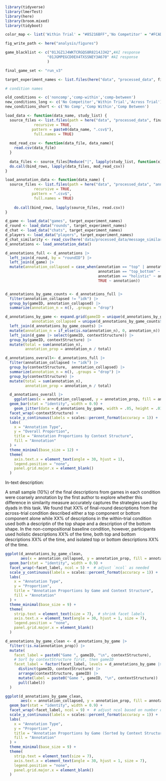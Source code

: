 ```r
library(tidyverse)
library(lmerTest)
library(here)
library(broom.mixed)
library(tidyboot)

color_map <- list('Within Trial' = "#85216BFF",'No Competitor' = "#FCAD12FF", 'Across Trial' = "#CB4149FF")

fig_write_path <- here("analysis/figures")

game_blacklist <- c("01JGZ1J4WKTCRGQS8R8214JJH2",#AI response
                   "01JGMPEGCD0EX4TXSSNEY3A670" #AI response
                   )

final_game_set <- "run_v3"

target_experiment_names <- list.files(here("data", "processed_data", final_game_set))

# condition names

old_conditions <- c('noncomp','comp-within','comp-between')
new_conditions_long <- c('No Competitor','Within Trial','Across Trial')
new_conditions_short <- c('No Comp','Comp Within','Comp Between')
```

```r
load_data <- function(data_name, study_list) {
  source_files <- list.files(path = here("data", "processed_data", final_game_set),
             recursive = TRUE,
            pattern = paste0(data_name, ".csv$"),
             full.names = TRUE)
  
  mod_read_csv <- function(data_file, data_name){
    read.csv(data_file)
  }
  
  data_files <- source_files[Reduce("|", lapply(study_list, function(x) grepl(x, source_files)))]
  do.call(bind_rows, lapply(data_files, mod_read_csv))
}

load_annotation_data <- function(data_name) {
  source_files <- list.files(path = here("data", "processed_data", "annotation_data"),
             recursive = TRUE,
            pattern = ".csv$",
             full.names = TRUE)
  
    do.call(bind_rows, lapply(source_files, read.csv))
}

d_game <- load_data("games", target_experiment_names)
d_round <- load_data("rounds", target_experiment_names)
d_chat <- load_data("chats", target_experiment_names)
d_players <- load_data("players", target_experiment_names)
d_chat_similarity <- read_csv(here('data/processed_data/message_similarities.csv'))
d_annotations <- load_annotation_data()

d_annotations_full <- d_annotations |> 
  left_join(d_round, by = "roundID") |> 
  left_join(d_game) |> 
  mutate(annotation_collapsed = case_when(annotation == "top" | annotation == "bottom" ~ "top or bottom alone", 
                                          annotation == "top_bottom" ~ "top and bottom", 
                                          annotation == "holistic" ~ annotation, 
                                          TRUE ~ annotation))


d_annotations_by_game_counts <- d_annotations_full |>
  filter(annotation_collapsed != "idk") |>
  group_by(gameID, annotation_collapsed) |> 
  summarize(annotation_n = n(), .groups = "drop")

d_annotations_by_game <- expand.grid(gameID = unique(d_annotations_by_game_counts$gameID), 
            annotation_collapsed = unique(d_annotations_by_game_counts$annotation_collapsed)) |> 
  left_join(d_annotations_by_game_counts) |> 
  mutate(annotation_n = if_else(is.na(annotation_n), 0, annotation_n)) |> 
  left_join(d_game |> select(gameID, contextStructure)) |> 
  group_by(gameID, contextStructure) |> 
  mutate(total = sum(annotation_n),
         annotation_prop = annotation_n / total)

d_annotations_overall<- d_annotations_full |> 
  filter(annotation_collapsed != "idk") |>
  group_by(contextStructure,  annotation_collapsed) |> 
  summarize(annotation_n = n(), .groups = "drop") |> 
  group_by(contextStructure) |> 
  mutate(total = sum(annotation_n),
         annotation_prop = annotation_n / total)

  d_annotations_overall |> 
    ggplot(aes(x = annotation_collapsed, y = annotation_prop, fill = annotation_collapsed)) +
  geom_bar(stat = "identity", width = 0.9) +
    geom_jitter(data = d_annotations_by_game, width = .05, height = .01, alpha = .5) + 
  facet_wrap(~contextStructure) +
  scale_y_continuous(labels = scales::percent_format(accuracy = 1)) +
  labs(
    x = "Annotation Type",
    y = "Overall Proportion",
    title = "Annotation Proportions by Context Structure",
    fill = "Annotation"
  ) +
  theme_minimal(base_size = 12) +
  theme(
    axis.text.x = element_text(angle = 30, hjust = 1),
    legend.position = "none",
    panel.grid.major.x = element_blank()
  )
```
In-text description: 

A small sample (10%) of the final descriptions from games in each condition were coarsely annotation by the first author to explore whether this difference in similarity measure accurately captures the strategies used by dyads in this task. We found that XX% of final-round descriptions from the across-trial condition described either a top component or bottom component alone while XX% of descriptions in the within-trial condition used both a descriptin of the top shape and a description of the bottom shape. In the non-compositional baseline condition, however, participants used holistic descriptions XX% of the time, both top and bottom descriptions XX% of the time, and isolated top or bottom descriptions XX% of the time.


```r
ggplot(d_annotations_by_game_clean, 
       aes(x = annotation_collapsed, y = annotation_prop, fill = annotation_collapsed)) +
  geom_bar(stat = "identity", width = 0.9) +
  facet_wrap(~facet_label, ncol = 5) +  # adjust `ncol` as needed
  scale_y_continuous(labels = scales::percent_format(accuracy = 1)) +
  labs(
    x = "Annotation Type",
    y = "Proportion",
    title = "Annotation Proportions by Game and Context Structure",
    fill = "Annotation"
  ) +
  theme_minimal(base_size = 9) +
  theme(
    strip.text = element_text(size = 7),  # shrink facet labels
    axis.text.x = element_text(angle = 30, hjust = 1, size = 7),
    legend.position = "none",
    panel.grid.major.x = element_blank()
  )
```

```r
d_annotations_by_game_clean <- d_annotations_by_game |> 
  filter(!is.na(annotation_prop)) |> 
  mutate(
    facet_label = paste0("Game ", gameID, "\n", contextStructure),
    # Sort by contextStructure first, then gameID
    facet_label = factor(facet_label, levels = d_annotations_by_game |> 
      distinct(gameID, contextStructure) |>
      arrange(contextStructure, gameID) |>
      mutate(label = paste0("Game ", gameID, "\n", contextStructure)) |>
      pull(label))
  )

ggplot(d_annotations_by_game_clean, 
       aes(x = annotation_collapsed, y = annotation_prop, fill = annotation_collapsed)) +
  geom_bar(stat = "identity", width = 0.9) +
  facet_wrap(~facet_label, ncol = 9) +  # adjust ncol based on number of columns desired
  scale_y_continuous(labels = scales::percent_format(accuracy = 1)) +
  labs(
    x = "Annotation Type",
    y = "Proportion",
    title = "Annotation Proportions by Game (Sorted by Context Structure)",
    fill = "Annotation"
  ) +
  theme_minimal(base_size = 9) +
  theme(
    strip.text = element_text(size = 7),
    axis.text.x = element_text(angle = 30, hjust = 1, size = 7),
    legend.position = "none",
    panel.grid.major.x = element_blank()
  )
```

